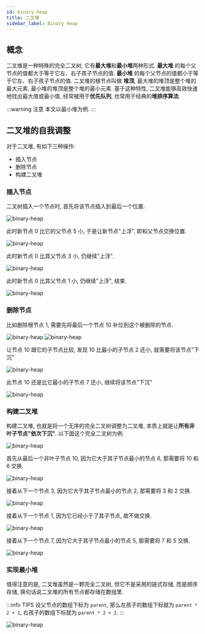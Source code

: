 ```yaml
---
id: binary-heap
title: 二叉堆
sidebar_label: Binary Heap
---
```


## 概念

二叉堆是一种特殊的完全二叉树, 它有**最大堆**和**最小堆**两种形式. **最大堆** 的每个父节点的值都大于等于它左、右子孩子节点的值. **最小堆** 的每个父节点的值都小于等于它左、右子孩子节点的值. 二叉堆的根节点叫做 **堆顶**, 最大堆的堆顶是整个堆的最大元素, 最小堆的堆顶是整个堆的最小元素. 基于这种特性, 二叉堆能够高效快速地找出最大值或最小值, 经常被用于**优先队列**, 也常用于经典的**堆排序算法**.

:::warning 注意
本文以最小堆为例.
:::

## 二叉堆的自我调整

对于二叉堆, 有如下三种操作:

- 插入节点
- 删除节点
- 构建二叉堆

### 插入节点

二叉树插入一个节点时, 首先将该节点插入到最后一个位置.

![binary-heap](../../static/img/binary-heap-1.png)

此时新节点 0 比它的父节点 5 小, 于是让新节点"上浮", 即和父节点交换位置.

![binary-heap](../../static/img/binary-heap-2.png)

此时新节点 0 比其父节点 3 小, 仍继续"上浮".

![binary-heap](../../static/img/binary-heap-3.png)

此时新节点 0 比其父节点 1 小, 仍继续"上浮", 结束.

![binary-heap](../../static/img/binary-heap-4.png)

### 删除节点

比如删除根节点 1, 需要先将最后一个节点 10 补位到这个被删除的节点.

![binary-heap](../../static/img/binary-heap-5.png)
![binary-heap](../../static/img/binary-heap-6.png)

让节点 10 跟它的子节点比较, 发现 10 比最小的子节点 2 还小, 就需要将该节点"下沉"

![binary-heap](../../static/img/binary-heap-7.png)

此节点 10 还是比它最小的子节点 7 还小, 继续将该节点"下沉"

![binary-heap](../../static/img/binary-heap-8.png)

### 构建二叉堆

构建二叉堆, 也就是将一个无序的完全二叉树调整为二叉堆, 本质上就是让**所有非叶子节点"依次下沉"**. 以下面这个完全二叉树为例.

![binary-heap](../../static/img/binary-heap-9.png)

首先从最后一个非叶子节点 10, 因为它大于其子节点最小的节点 6, 那需要将 10 和 6 交换.

![binary-heap](../../static/img/binary-heap-10.png)

接着从下一个节点 3, 因为它大于其子节点最小的节点 2, 那需要将 3 和 2 交换.

![binary-heap](../../static/img/binary-heap-11.png)

接着从下一个节点 1, 因为它已经小于了其子节点, 故不做交换.

![binary-heap](../../static/img/binary-heap-12.png)

接着从下一个节点 7, 因为它大于其子节点最小的节点 5, 那需要将 7 和 5 交换.

![binary-heap](../../static/img/binary-heap-13.png)

### 实现最小堆

值得注意的是, 二叉堆虽然是一颗完全二叉树, 但它不是采用的链式存储, 而是顺序存储, 换句话说二叉堆的所有节点都存储在数组里.

:::info TIPS
设父节点的数组下标为 `parent`, 那么左孩子的数组下标就为 `parent * 2 + 1`, 右孩子的数组下标就为 `parent * 2 + 2`.
:::

![binary-heap](../../static/img/binary-heap-14.png)
